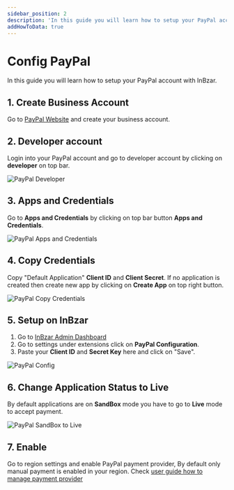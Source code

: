```yaml
---
sidebar_position: 2
description: 'In this guide you will learn how to setup your PayPal account with InBzar'
addHowToData: true
---
```


# Config PayPal

In this guide you will learn how to setup your PayPal account with InBzar.

## 1. Create Business Account

Go to [PayPal Website](https://www.paypal.com) and create your business account.

## 2. Developer account

Login into your PayPal account and go to developer account by clicking on **developer** on top bar.

![PayPal Developer](/img/paypal-developer.png)

## 3. Apps and Credentials

Go to **Apps and Credentials** by clicking on top bar button **Apps and Credentials**.

![PayPal Apps and Credentials](/img/paypal-apps-and-credentials.png)

## 4. Copy Credentials

Copy "Default Application" **Client ID** and **Client Secret**. If no application is created then create new app by clicking on **Create App** on top right button.

![PayPal Copy Credentials](/img/paypal-copy-credentials.png)

## 5. Setup on InBzar

1. Go to [InBzar Admin Dashboard](https://admin.inbzar.com)
2. Go to settings under extensions click on **PayPal Configuration**.
3. Paste your **Client ID** and **Secret Key** here and click on "Save".

![PayPal Config](/img/paypal-config.png)

## 6. Change Application Status to Live

By default applications are on **SandBox** mode you have to go to **Live** mode to accept payment.

![PayPal SandBox to Live](/img/paypal-sandbox-to-live.png)

## 7. Enable

Go to region settings and enable PayPal payment provider, By default only manual payment is enabled in your region. Check [user guide how to manage payment provider](/user-guide/regions/providers#manage-payment-providers)